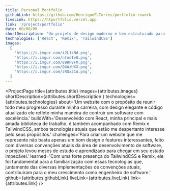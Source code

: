 ```yaml
---
title: Personal Portfolio
githubLink: https://github.com/HenriqueFLTorres/portfolio-rework
liveLink: https://htportfolio.vercel.app
link: '/project/portfolio'
date: 00/00/00
shortDescription: 'Um projeto de design moderno e bem estruturado para reunir todas as minhas informações.'
technologies: ['React', 'Remix', 'TailwindCSS']
images:
  [
    'https://i.imgur.com/i2L1zNd.png',
    'https://i.imgur.com/ntnoIe0.png',
    'https://i.imgur.com/89RF9FM.png',
    'https://i.imgur.com/Q4AzUXX.png',
    'https://i.imgur.com/zRUx21A.png',
  ]
---
```




<ProjectPage
  title={attributes.title}
  images={attributes.images}
  shortDescription={attributes.shortDescription
  }
  technologies={attributes.technologies}
  about='Um website com o propósito de reunir todo meu progresso durante minha carreira, com design elegante e código atualizado ele reflete minha maneira de contruir um software com excelência.'
  buildWith='Desenvolvido com React, minha principal e mais amada biblioteca de trabalho, é também acompanhado com Remix e TailwindCSS, ambos tecnologias atuais que estão me despertanto interesse pelo seus propósitos.'
  challenges='Para criar um website que me represente não basta apenas um bom design e features interessantes, feito com diversas convenções atuais da área de desenvolvimento de software, o projeto levou meses de estudo e aprendizado para chegar em seu estado impecável.'
  learned='Com uma forte presença do TailwindCSS e Remix, ele foi fundamental para a familiarização com essas tecnologias que, juntamente das diversas implementações de convenções atuais, contribuiram para o meu crescimento como engenheiro de software.'
  github={attributes.githubLink}
  liveLink={attributes.liveLink}
  link={attributes.link}
/>
